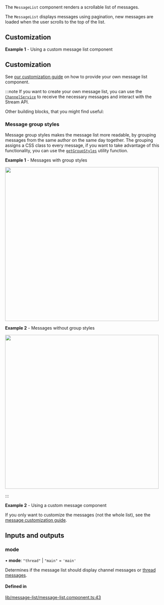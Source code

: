 
The `MessageList` component renders a scrollable list of messages.

The `MessageList` displays messages using pagination, new messages are loaded when the user scrolls to the top of the list.

## Customization

**Example 1** - Using a custom message list component

## Customization

See [our customization guide](../concepts/customization.mdx) on how to provide your own message list component.

:::note
If you want to create your own message list, you can use the [`ChannelService`](../services/ChannelService.mdx) to receive the necessary messages and interact with the Stream API.

Other building blocks, that you might find useful:

### Message group styles

Message group styles makes the message list more readable, by grouping messages from the same author on the same day together. The grouping assigns a CSS class to every message, if you want to take advantage of this functionality, you can use the [`getGroupStyles`](https://github.com/GetStream/stream-chat-angular/tree/master/projects/stream-chat-angular/src/lib/message-list/group-styles.ts) utility function.

**Example 1** - Messages with group styles

<img src={MessagesWithGroupingsScreenhot} width="500" />

**Example 2** - Messages without group styles

<img src={MessagesWithoutGroupingsScreenhot} width="500" />

:::

**Example 2** - Using a custom message component

If you only want to customize the messages (not the whole list), see the [message customization guide](./MessageComponent.mdx/#customization).

[//]: # "Start of generated content"
## Inputs and outputs 


### mode

• **mode**: ``"thread"`` \| ``"main"`` = `'main'`

Determines if the message list should display channel messages or [thread messages](https://getstream.io/chat/docs/javascript/threads/?language=javascript).

#### Defined in

[lib/message-list/message-list.component.ts:43](https://github.com/GetStream/stream-chat-angular/blob/14ef557/projects/stream-chat-angular/src/lib/message-list/message-list.component.ts#L43)

[//]: # "End of generated content"

